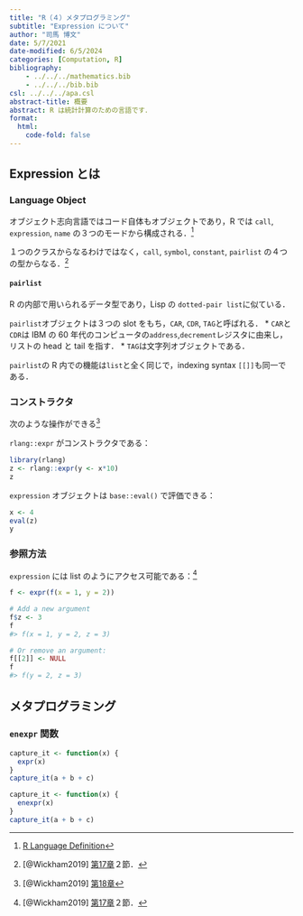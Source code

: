 ```yaml
---
title: "R（４）メタプログラミング"
subtitle: "Expression について"
author: "司馬 博文"
date: 5/7/2021
date-modified: 6/5/2024
categories: [Computation, R]
bibliography: 
    - ../../../mathematics.bib
    - ../../../bib.bib
csl: ../../../apa.csl
abstract-title: 概要
abstract: R は統計計算のための言語です．
format:
  html:
    code-fold: false
---
```


## Expression とは

### Language Object

オブジェクト志向言語ではコード自体もオブジェクトであり，R では `call`, `expression`, `name` の３つのモードから構成される．^[[R Language Definition](https://stat.ethz.ch/R-manual/R-devel/doc/manual/R-lang.html#Language-objects-1)]

１つのクラスからなるわけではなく，`call`, `symbol`, `constant`, `pairlist` の４つの型からなる．^[[@Wickham2019] [第17章](https://adv-r.hadley.nz/meta-big-picture.html)２節．]

#### `pairlist`

R の内部で用いられるデータ型であり，Lisp の `dotted-pair list`に似ている．

`pairlist`オブジェクトは３つの slot をもち，`CAR`, `CDR`, `TAG`と呼ばれる．
* `CAR`と`CDR`は IBM の 60 年代のコンピュータの`address`,`decrement`レジスタに由来し，リストの head と tail を指す．
* `TAG`は文字列オブジェクトである．

`pairlist`の R 内での機能は`list`と全く同じで，indexing syntax `[[]]`も同一である．

### コンストラクタ

次のような操作ができる^[[@Wickham2019] [第18章](https://adv-r.hadley.nz/expressions.html)]

`rlang::expr` がコンストラクタである：

```r
library(rlang)
z <- rlang::expr(y <- x*10)
z
```

`expression` オブジェクトは `base::eval()` で評価できる：

```r
x <- 4
eval(z)
y
```

### 参照方法

`expression` には list のようにアクセス可能である：^[[@Wickham2019] [第17章](https://adv-r.hadley.nz/meta-big-picture.html)２節．]

```r
f <- expr(f(x = 1, y = 2))

# Add a new argument
f$z <- 3
f
#> f(x = 1, y = 2, z = 3)

# Or remove an argument:
f[[2]] <- NULL
f
#> f(y = 2, z = 3)
```

## メタプログラミング

### `enexpr` 関数

```r
capture_it <- function(x) {
  expr(x)
}
capture_it(a + b + c)
```

```r
capture_it <- function(x) {
  enexpr(x)
}
capture_it(a + b + c)
```